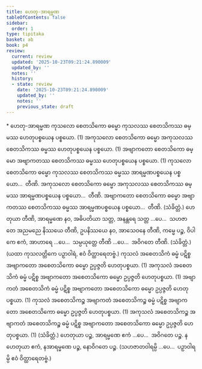 ```yaml
---
title: ဟေတု-အာရမ္မဏ
tableOfContents: false
sidebar:
  order: 1
type: tipitaka
basket: ab
book: p4
review:
  current: review
  updated: '2025-10-23T09:21:24.890009'
  updated_by: ''
  notes: ''
  history:
  - state: review
    date: '2025-10-23T09:21:24.890009'
    updated_by: ''
    notes: ''
    previous_state: draft
---
```



<ReviewStatus review={frontmatter.review} showDetails={true} />

<HypothesisAnnotation frontmatter={frontmatter} />

<DynamicBreadcrumb />

<Paragraph type="center" book="p4">
* ဟေတု-အာရမ္မဏ
</Paragraph>

<Division number="13" book="p4" e="ch" v="39" p="598">

<Paragraph number="1366" book="p4">
ကုသလော စေတသိကော ဓမ္မော ကုသလဿ စေတသိကဿ ဓမ္မဿ ဟေတုပစ္စယေန ပစ္စယော. (1)
</Paragraph>

<Paragraph number="1367" book="p4">
အကုသလော စေတသိကော ဓမ္မော အကုသလဿ စေတသိကဿ ဓမ္မဿ ဟေတုပစ္စယေန ပစ္စယော. (1)
</Paragraph>

<Paragraph number="1368" book="p4">
အဗျာကတော စေတသိကော ဓမ္မော အဗျာကတဿ စေတသိကဿ ဓမ္မဿ ဟေတုပစ္စယေန ပစ္စယော. (1)
</Paragraph>

<Paragraph number="1369" book="p4">
ကုသလော စေတသိကော ဓမ္မော ကုသလဿ စေတသိကဿ ဓမ္မဿ အာရမ္မဏပစ္စယေန ပစ္စယော…  တီဏိ.
</Paragraph>

<Paragraph number="1370" book="p4">
အကုသလော စေတသိကော ဓမ္မော အကုသလဿ စေတသိကဿ ဓမ္မဿ အာရမ္မဏပစ္စယေန ပစ္စယော…  တီဏိ.
</Paragraph>

<Paragraph number="1371" book="p4">
အဗျာကတော စေတသိကော ဓမ္မော အဗျာကတဿ စေတသိကဿ ဓမ္မဿ အာရမ္မဏပစ္စယေန ပစ္စယော…  တီဏိ. (သံခိတ္တံ.)
</Paragraph>

</Division>
<Division number="14" book="p4" e="ch" v="39" p="598">

<Paragraph number="1372" book="p4">
ဟေတုယာ တီဏိ, အာရမ္မဏေ နဝ, အဓိပတိယာ သတ္တ, အနန္တရေ သတ္တ …ပေ…  သဟဇာတေ အညမညေ နိဿယေ တီဏိ, ဥပနိဿယေ နဝ, အာသေဝနေ တီဏိ, ကမ္မေ ပဉ္စ, ဝိပါကေ ဧကံ, အာဟာရေ …ပေ…  သမ္ပယုတ္တေ တီဏိ …ပေ…  အဝိဂတေ တီဏိ. (သံခိတ္တံ.)
</Paragraph>

<Paragraph number="1373" book="p4">
(ယထာ ကုသလတ္တိကေ ပဉှာဝါရံ, ဧဝံ ဝိတ္ထာရေတဗ္ဗံ.)
</Paragraph>

</Division>
<Division number="15" book="p4" e="ch" v="39" p="598">

<Paragraph number="1374" book="p4">
ကုသလံ အစေတသိကံ ဓမ္မံ ပဋိစ္စ အဗျာကတော အစေတသိကော ဓမ္မော ဥပ္ပဇ္ဇတိ ဟေတုပစ္စယာ. (1)
</Paragraph>

<Paragraph number="1375" book="p4">
အကုသလံ အစေတသိကံ ဓမ္မံ ပဋိစ္စ အဗျာကတော အစေတသိကော ဓမ္မော ဥပ္ပဇ္ဇတိ ဟေတုပစ္စယာ. (1)
</Paragraph>

<Paragraph number="1376" book="p4">
အဗျာကတံ အစေတသိကံ ဓမ္မံ ပဋိစ္စ အဗျာကတော အစေတသိကော ဓမ္မော ဥပ္ပဇ္ဇတိ ဟေတုပစ္စယာ. (1)
</Paragraph>

<Paragraph number="1377" book="p4">
ကုသလံ အစေတသိကဉ္စ အဗျာကတံ အစေတသိကဉ္စ ဓမ္မံ ပဋိစ္စ အဗျာကတော အစေတသိကော ဓမ္မော ဥပ္ပဇ္ဇတိ ဟေတုပစ္စယာ. (1)
</Paragraph>

<Paragraph number="1378" book="p4">
အကုသလံ အစေတသိကဉ္စ အဗျာကတံ အစေတသိကဉ္စ ဓမ္မံ ပဋိစ္စ အဗျာကတော အစေတသိကော ဓမ္မော ဥပ္ပဇ္ဇတိ ဟေတုပစ္စယာ. (1) (သံခိတ္တံ.)
</Paragraph>

</Division>
<Division number="16" book="p4" e="ch" v="39" p="598">

<Paragraph number="1379" book="p4">
ဟေတုယာ ပဉ္စ, အာရမ္မဏေ ဧကံ …ပေ…  အဝိဂတေ ပဉ္စ.
</Paragraph>

<Paragraph number="1380" book="p4">
နဟေတုယာ ဧကံ, နအာရမ္မဏေ ပဉ္စ, နောဝိဂတေ ပဉ္စ.
</Paragraph>

<Paragraph number="1381" book="p4">
(သဟဇာတဝါရမ္ပိ …ပေ…  ပဉှာဝါရမ္ပိ ဧဝံ ဝိတ္ထာရေတဗ္ဗံ.)
</Paragraph>
</Division>